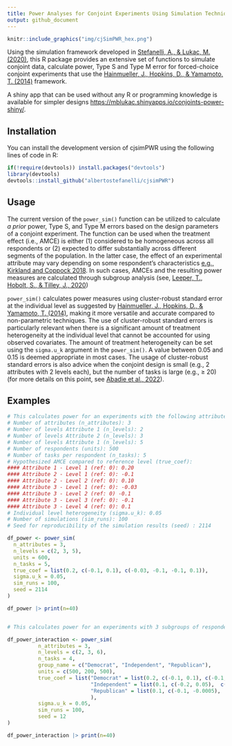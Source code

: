 ```yaml
---
title: Power Analyses for Conjoint Experiments Using Simulation Techniques
output: github_document
---
```

  
  
```r
knitr::include_graphics("img/cjSimPWR_hex.png")
```

Using the simulation framework developed in [Stefanelli, A., & Lukac, M. (2020)](https://osf.io/preprints/socarxiv/spkcy/), this R package provides an extensive set of functions to simulate conjoint data, calculate power, Type S and Type M error for forced-choice conjoint experiments that use the [Hainmueller, J., Hopkins, D., & Yamamoto, T. (2014)](https://www.cambridge.org/core/journals/political-analysis/article/causal-inference-in-conjoint-analysis-understanding-multidimensional-choices-via-stated-preference-experiments/414DA03BAA2ACE060FFE005F53EFF8C8) framework. 

A shiny app that can be used without any R or programming knowledge is available for simpler designs [https://mblukac.shinyapps.io/conjoints-power-shiny/](https://mblukac.shinyapps.io/conjoints-power-shiny/). 

## Installation

You can install the development version of cjsimPWR using the following lines of code in R:

```r
if(!require(devtools)) install.packages("devtools")
library(devtools)
devtools::install_github("albertostefanelli/cjsimPWR")
```

## Usage


The current version of the `power_sim()` function can be utilized to calculate *a prior* power, Type S, and Type M errors based on the design parameters of a conjoint experiment. The function can be used when the treatment effect (i.e., AMCE) is either (1) considered to be homogeneous across all respondents or (2) expected to differ substantially across different segments of the population. In the latter case, the effect of an experimental attribute may vary depending on some respondent's characteristics [e.g., Kirkland and Coppock 2018](https://link.springer.com/article/10.1007/s11109-017-9414-8). In such cases, AMCEs and the resulting power measures are calculated through subgroup analysis (see, [Leeper, T., Hobolt, S., & Tilley, J., 2020](https://www.cambridge.org/core/journals/political-analysis/article/abs/measuring-subgroup-preferences-in-conjoint-experiments/4F2C21AC02753F1FFF2F5EA0F943C1B2)) 

`power_sim()` calculates power measures using cluster-robust standard error at the individual level as suggested by [Hainmueller, J., Hopkins, D., & Yamamoto, T. (2014)](https://www.cambridge.org/core/journals/political-analysis/article/causal-inference-in-conjoint-analysis-understanding-multidimensional-choices-via-stated-preference-experiments/414DA03BAA2ACE060FFE005F53EFF8C8), making it more versatile and accurate compared to non-parametric techniques. The use of cluster-robust standard errors is particularly relevant when there is a significant amount of treatment heterogeneity at the individual level that cannot be accounted for using observed covariates. The amount of treatment heterogeneity can be set using the `sigma.u_k` argument in the `power_sim()`. A value between 0.05 and 0.15 is deemed appropriate in most cases. The usage of cluster-robust standard errors is also advice when the conjoint design is small (e.g., 2 attributes with 2 levels each), but the number of tasks is large (e.g., ≥ 20) (for more details on this point, see [Abadie et al., 2022](https://academic.oup.com/qje/article/138/1/1/6750017)).

## Examples

```r

# This calculates power for an experiments with the following attributes with no expected interaction effects
# Number of attributes (n_attributes): 3
# Number of levels Attribute 1 (n_levels): 2
# Number of levels Attribute 2 (n_levels): 3
# Number of levels Attribute 1 (n_levels): 5
# Number of respondents (units): 500
# Number of tasks per respondent (n_tasks): 5
# Hypothesized AMCE compared to reference level (true_coef): 
#### Attribute 1 - Level 1 (ref: 0): 0.20 
#### Attribute 2 - Level 1 (ref: 0): -0.1 
#### Attribute 2 - Level 2 (ref: 0): 0.10 
#### Attribute 3 - Level 1 (ref: 0): -0.03 
#### Attribute 3 - Level 2 (ref: 0) -0.1 
#### Attribute 3 - Level 3 (ref: 0): -0.1 
#### Attribute 3 - Level 4 (ref: 0): 0.1
# Individual level heterogeneity (sigma.u_k): 0.05 
# Number of simulations (sim_runs): 100
# Seed for reproducibility of the simulation results (seed) : 2114

df_power <- power_sim(
  n_attributes = 3,
  n_levels = c(2, 3, 5),
  units = 600,
  n_tasks = 5,
  true_coef = list(0.2, c(-0.1, 0.1), c(-0.03, -0.1, -0.1, 0.1)),
  sigma.u_k = 0.05,
  sim_runs = 100,
  seed = 2114
)

df_power |> print(n=40)


# This calculates power for an experiments with 3 subgroups of respondents (Democrat, Independent, Republican) with Hypothesized differences in conditional AMCEs (i.e., subgroup analysis). 

df_power_interaction <- power_sim(
          n_attributes = 3,
          n_levels = c(2, 3, 6),
          n_tasks = 4,
          group_name = c("Democrat", "Independent", "Republican"),
          units = c(500, 200, 500),
          true_coef = list("Democrat" = list(0.2, c(-0.1, 0.1), c(-0.1, -0.1, -0.1, 0.1, -0.03)),
                           "Independent" = list(0.1, c(-0.2, 0.05),  c(-0.1, 0.1, 0.1, 0.3, 0.01)),
                           "Republican" = list(0.1, c(-0.1, -0.0005),  c(-0.1, 0.2, -0.1, 0.1, -0.01))
                           ),
          sigma.u_k = 0.05,
          sim_runs = 100,
          seed = 12
)

df_power_interaction |> print(n=40)

```
